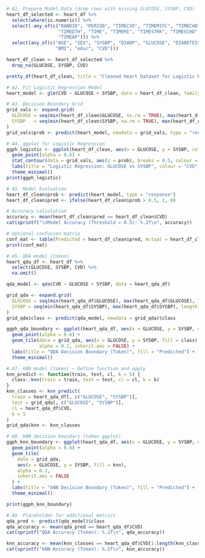 
```r
# A1. Prepare Model Data (drop rows with missing GLUCOSE, SYSBP, CVD)
heart_df_selected <- heart_df %>%
  select(where(is.numeric)) %>%
  select(-any_of(c("RANDID", "PERIOD", "TIMECVD", "TIMEMIFC", "TIMECHD",
                   "TIMEDTH", "TIME", "TIMEMI", "TIMESTRK", "TIMESCHD",
                   "TIMEAP"))) %>%
  select(any_of(c("AGE", "SEX", "SYSBP", "DIABP", "GLUCOSE", "DIABETES",
                  "BMI", "educ", "CVD")))

heart_df_clean <- heart_df_selected %>%
  drop_na(GLUCOSE, SYSBP, CVD)

pretty_df(heart_df_clean, title = "Cleaned Heart Dataset for Logistic Regression", max_rows = 10)
```

```r
# A2. Fit Logistic Regression Model
heart_model <- glm(CVD ~ GLUCOSE + SYSBP, data = heart_df_clean, family = binomial)
```

```r
# A3. Decision Boundary Grid
grid_vals <- expand.grid(
  GLUCOSE = seq(min(heart_df_clean$GLUCOSE, na.rm = TRUE), max(heart_df_clean$GLUCOSE, na.rm = TRUE), length.out = 100),
  SYSBP   = seq(min(heart_df_clean$SYSBP, na.rm = TRUE), max(heart_df_clean$SYSBP, na.rm = TRUE), length.out = 100)
)
grid_vals$prob <- predict(heart_model, newdata = grid_vals, type = "response")
```

```r
# A4. ggplot for Logistic Regression
ggph_logistic <- ggplot(heart_df_clean, aes(x = GLUCOSE, y = SYSBP, colour = as.factor(CVD))) +
  geom_point(alpha = 0.6) +
  stat_contour(data = grid_vals, aes(z = prob), breaks = 0.5, colour = "black") +
  labs(title = "Logistic Regression: GLUCOSE vs SYSBP", colour = "CVD") +
  theme_minimal()
print(ggph_logistic)
```




```r
# A5. Model Evaluation
heart_df_clean$prob <- predict(heart_model, type = "response")
heart_df_clean$pred <- ifelse(heart_df_clean$prob > 0.5, 1, 0)

# Accuracy calculation
accuracy <- mean(heart_df_clean$pred == heart_df_clean$CVD)
cat(sprintf("\nModel Accuracy (Threshold = 0.5): %.2f\n", accuracy))

# Optional confusion matrix
conf_mat <- table(Predicted = heart_df_clean$pred, Actual = heart_df_clean$CVD)
print(conf_mat)
```

 
```r
# A5. QDA model (token)
heart_qda_df <- heart_df %>%
  select(GLUCOSE, SYSBP, CVD) %>%
  na.omit()

qda_model <- qda(CVD ~ GLUCOSE + SYSBP, data = heart_qda_df)
```
 
 

```r

grid_qda <- expand.grid(
  GLUCOSE = seq(min(heart_qda_df$GLUCOSE), max(heart_qda_df$GLUCOSE), length.out = 100),
  SYSBP = seq(min(heart_qda_df$SYSBP), max(heart_qda_df$SYSBP), length.out = 100)
)
grid_qda$class <- predict(qda_model, newdata = grid_qda)$class

ggph_qda_boundary <- ggplot(heart_qda_df, aes(x = GLUCOSE, y = SYSBP, color = as.factor(CVD))) +
  geom_point(alpha = 0.6) +
  geom_tile(data = grid_qda, aes(x = GLUCOSE, y = SYSBP, fill = class), 
            alpha = 0.2, inherit.aes = FALSE) +
  labs(title = "QDA Decision Boundary (Token)", fill = "Predicted") +
  theme_minimal()

```

```r

# A7. kNN model (token) — Define function and apply
knn_predict <- function(train, test, cl, k = 5) {
  class::knn(train = train, test = test, cl = cl, k = k)
}
knn_classes <- knn_predict(
  train = heart_qda_df[, c("GLUCOSE", "SYSBP")],
  test = grid_qda[, c("GLUCOSE", "SYSBP")],
  cl = heart_qda_df$CVD,
  k = 5
)
grid_qda$knn <- knn_classes

```

```r

# A8. kNN decision boundary (token ggplot)
ggph_knn_boundary <- ggplot(heart_qda_df, aes(x = GLUCOSE, y = SYSBP, color = as.factor(CVD))) +
  geom_point(alpha = 0.6) +
  geom_tile(
    data = grid_qda, 
    aes(x = GLUCOSE, y = SYSBP, fill = knn), 
    alpha = 0.2, 
    inherit.aes = FALSE
  ) +
  labs(title = "kNN Decision Boundary (Token)", fill = "Predicted") +
  theme_minimal()

print(ggph_knn_boundary)


```

```r

# A9. Placeholder for additional metrics
qda_pred <- predict(qda_model)$class
qda_accuracy <- mean(qda_pred == heart_qda_df$CVD)
cat(sprintf("QDA Accuracy (Token): %.2f\n", qda_accuracy))

knn_accuracy <- mean(knn_classes == heart_qda_df$CVD[1:length(knn_classes)])
cat(sprintf("kNN Accuracy (Token): %.2f\n", knn_accuracy))




```